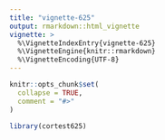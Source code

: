 ```yaml
---
title: "vignette-625"
output: rmarkdown::html_vignette
vignette: >
  %\VignetteIndexEntry{vignette-625}
  %\VignetteEngine{knitr::rmarkdown}
  %\VignetteEncoding{UTF-8}
---
```


```r
knitr::opts_chunk$set(
  collapse = TRUE,
  comment = "#>"
)
```

```r
library(cortest625)
```
